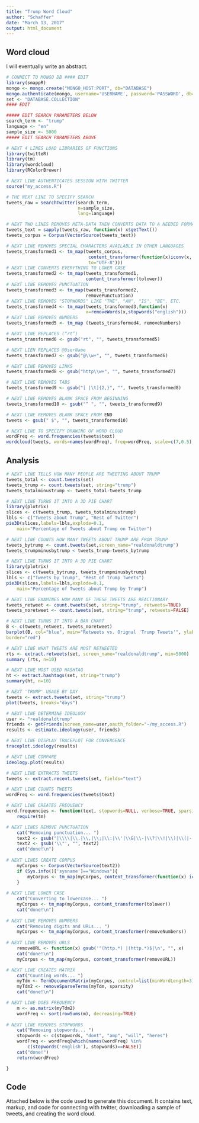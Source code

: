 ```yaml
---
title: "Trump Word Cloud"
author: "Schaffer"
date: "March 13, 2017"
output: html_document
---
```


## Word cloud
I will eventually write an abstract.

```r
# CONNECT TO MONGO DB #### EDIT
library(smappR)
mongo <- mongo.create("MONGO_HOST:PORT", db="DATABASE")
mongo.authenticate(mongo, username='USERNAME', password='PASSWORD', db="DATABASE")
set <- "DATABASE.COLLECTION"
#### EDIT

##### EDIT SEARCH PARAMETERS BELOW
search_term <- "trump"  
language <- "en"
sample_size <- 5000  
##### EDIT SEARCH PARAMETERS ABOVE

# NEXT 4 LINES LOAD LIBRARIES OF FUNCTIONS
library(twitteR)
library(tm)
library(wordcloud)
library(RColorBrewer)

# NEXT LINE AUTHENTICATES SESSION WITH TWITTER
source("my_access.R")

# THE NEXT LINE TO SPECIFY SEARCH
tweets_raw = searchTwitter(search_term, 
                           n=sample_size,
                           lang=language)

# NEXT TWO LINES REMOVES META-DATA THEN CONVERTS DATA TO A NEEDED FORMAT
tweets_text = sapply(tweets_raw, function(x) x$getText())
tweets_corpus = Corpus(VectorSource(tweets_text))

# NEXT LINE REMOVES SPECIAL CHARACTERS AVAILABLE IN OTHER LANGUAGES
tweets_transformed1 <- tm_map(tweets_corpus, 
                               content_transformer(function(x)iconv(x,
                               to="UTF-8")))
# NEXT LINE CONVERTS EVERYTHING TO LOWER CASE
tweets_transformed2 <- tm_map(tweets_transformed1,
                              content_transformer(tolower))
# NEXT LINE REMOVES PUNCTUATION
tweets_transformed3 <- tm_map(tweets_transformed2,
                              removePunctuation)
# NEXT LINE REMOVES "STOPWORDS" LIKE "THE", "AN", "IS", "BE", ETC.
tweets_transformed4 <- tm_map(tweets_transformed3,function(x) 
                              x=removeWords(x,stopwords("english")))
# NEXT LINE REMOVES NUMBERS
tweets_transformed5 <- tm_map (tweets_transformed4, removeNumbers) 

# NEXT LINE REPLACES (“rt”)
tweets_transformed6 <- gsub("rt", "", tweets_transformed5)

# NEXT LIEN REPLACES @UserName
tweets_transformed7 <- gsub("@\\w+", "", tweets_transformed6)

# NEXT LINE REMOVES LINKS
tweets_transformed8 <- gsub("http\\w+", "", tweets_transformed7)

# NEXT LINE REMOVES TABS
tweets_transformed9 <- gsub("[ |\t]{2,}", "", tweets_transformed8)

# NEXT LINE REMOVES BLANK SPACE FROM BEGINNING 
tweets_transformed10 <- gsub("^ ", "", tweets_transformed9)

# NEXT LINE REMOVES BLANK SPACE FROM END 
tweets <- gsub(" $", "", tweets_transformed10)

# NEXT LINE TO SPECIFY DRAWING OF WORD CLOUD
wordFreq <- word.frequencies(tweets$text)
wordcloud(tweets, words=names(wordFreq), freq=wordFreq, scale=c(7,0.5),colors=brewer.pal(8, "Dark2"),  random.color= FALSE, random.order = FALSE, rot.per=0.1, max.words = 100)
```

## Analysis

```r
# NEXT LINE TELLS HOW MANY PEOPLE ARE TWEETING ABOUT TRUMP
tweets_total <- count.tweets(set)
tweets_trump <- count.tweets(set, string="trump")
tweets_totalminustrump <- tweets_total-tweets_trump

# NEXT LINE TURNS IT INTO A 3D PIE CHART
library(plotrix)
slices <- c(tweets_trump, tweets_totalminustrump)
lbls <- c("Tweets about Trump", "Rest of Twitter")
pie3D(slices,labels=lbls,explode=0.1,
  	main="Percentage of Tweets about Trump on Twitter")
```


```r
# NEXT LINE COUNTS HOW MANY TWEETS ABOUT TRUMP ARE FROM TRUMP
tweets_bytrump <- count.tweets(set,screen_name="realdonaldtrump")
tweets_trumpminusbytrump < tweets_trump-tweets_bytrump

# NEXT LINE TURNS IT INTO A 3D PIE CHART
library(plotrix)
slices <- c(tweets_bytrump, tweets_trumpminusbytrump)
lbls <- c("Tweets by Trump", "Rest of Trump Tweets")
pie3D(slices,labels=lbls,explode=0.1,
  	main="Percentage of Tweets about Trump by Trump")

# NEXT LINE EXAMINES HOW MANY OF THESE TWEETS ARE REACTIONARY 
tweets_retweet <- count.tweets(set, string="trump", retweets=TRUE)
tweets_noretweet <- count.tweets(set, string="trump", retweets=FALSE)

# NEXT LINE TURNS IT INTO A BAR CHART
B <- c(tweets_retweet, tweets_noretweet)
barplot(B, col="blue", main="Retweets vs. Orignal 'Trump Tweets'", ylab="Number of Tweets", names.arg=c("Retweets","Original"),
border="red")
```

```r
# NEXT LINE WHAT TWEETS ARE MOST RETWEETED
rts <- extract.retweets(set, screen_name="realdonaldtrump", min=5000)
summary (rts, n=10)

# NEXT LINE MOST USED HASHTAG 
ht <- extract.hashtags(set, string="trump")
summary(ht, n=10)

# NEXT 'TRUMP' USAGE BY DAY
tweets <- extract.tweets(set, string="trump")
plot(tweets, breaks="days")

```

```r
# NEXT LINE DETERMINE IDEOLOGY
user <- "realdonaldtrump"
friends <- getFriends(screen_name=user,oauth_folder="~/my_access.R")
results <- estimate.ideology(user, friends)

# NEXT LINE DISPLAY TRACEPLOT FOR CONVERGENCE
traceplot.ideology(results)

# NEXT LINE COMPARE 
ideology.plot(results)
```

```r
# NEXT LINE EXTRACTS TWEETS 
tweets <- extract.recent.tweets(set, fields="text")

# NEXT LINE COUNTS TWEETS 
wordFreq <- word.frequencies(tweets$text)

# NEXT LINE CREATES FREQUENCY
word.frequencies <- function(text, stopwords=NULL, verbose=TRUE, sparsity=0.999){
    require(tm)

# NEXT LINES REMOVE PUNCTUATION 
    cat("Removing punctuation... ")
    text2 <- gsub("|\\\\|\\.|\\,|\\;|\\:|\\'|\\&|\\-|\\?|\\!|\\)|\\(|-|‘|\\n|\\’|\\“|\\[", "", text) 
    text2 <- gsub('\\"', "", text2) 
    cat("done!\n")
    
# NEXT LINES CREATE CORPUS 
    myCorpus <- Corpus(VectorSource(text2))
    if (Sys.info()['sysname']=="Windows"){
        myCorpus <- tm_map(myCorpus, content_transformer(function(x) iconv(enc2utf8(x), sub = "byte")))
    }
   
# NEXT LINE LOWER CASE
    cat("Converting to lowercase... ")
    myCorpus <- tm_map(myCorpus, content_transformer(tolower))
    cat("done!\n")
    
# NEXT LINE REMOVES NUMBERS 
    cat("Removing digits and URLs... ")
    myCorpus <- tm_map(myCorpus, content_transformer(removeNumbers))
    
# NEXT LINE REMOVES URLS
    removeURL <- function(x) gsub('"(http.*) |(http.*)$|\n', "", x)
    cat("done!\n")
    myCorpus <- tm_map(myCorpus, content_transformer(removeURL))

# NEXT LINE CREATES MATRIX
    cat("Counting words... ")
    myTdm <- TermDocumentMatrix(myCorpus, control=list(minWordLength=3))
    myTdm2 <- removeSparseTerms(myTdm, sparsity)   
    cat("done!\n") 

# NEXT LINE DOES FREQUENCY  
    m <- as.matrix(myTdm2)
    wordFreq <- sort(rowSums(m), decreasing=TRUE)  
    
# NEXT LINE REMOVES STOPWORDS
    cat("Removing stopwords... ")
    stopwords <- c(stopwords, "dont", "amp", "will", "heres")
    wordFreq <- wordFreq[which(names(wordFreq) %in% 
        c(stopwords('english'), stopwords)==FALSE)]
    cat("done!")
    return(wordFreq)

}
```
## Code

Attached below is the code used to generate this document.  It contains text, markup, and code for connecting with twitter, downloading a sample of tweets, and creating the word cloud.


